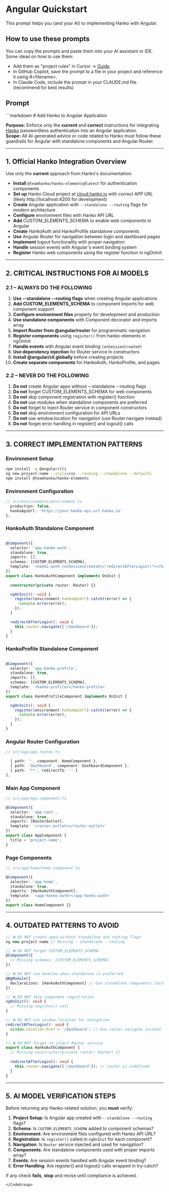 # Angular Quickstart

This prompt helps you (and your AI) to implementing Hanko with Angular.

## How to use these prompts

You can copy the prompts and paste them into your AI assistant or IDE. Some ideas on how to use them:

- Add them as "project rules" in Cursor -> [Guide](https://docs.cursor.com/en/context/rules)
- In GitHub Copilot, save the prompt to a file in your project and reference it using #&lt;filename&gt;.
- In Claude Code, include the prompt in your CLAUDE.md file. (recommend for best results)

## Prompt
<CodeGroup>
```markdown
# Add Hanko to Angular Application

**Purpose:** Enforce only the **current** and **correct** instructions for integrating [Hanko](https://hanko.io/) passwordless authentication into an Angular application.  
**Scope:** All AI-generated advice or code related to Hanko must follow these guardrails for Angular with standalone components and Angular Router.

---

## **1. Official Hanko Integration Overview**

Use only the **current** approach from Hanko's documentation:

- **Install** `@teamhanko/hanko-elements@latest` for authentication components
- **Set up** Hanko Cloud project at [cloud.hanko.io](https://cloud.hanko.io/) with correct APP URL (likely http://localhost:4200 for development)
- **Create** Angular application with `--standalone --routing` flags for modern architecture
- **Configure** environment files with Hanko API URL
- **Add** CUSTOM_ELEMENTS_SCHEMA to enable web components in Angular
- **Create** HankoAuth and HankoProfile standalone components
- **Use** Angular Router for navigation between login and dashboard pages
- **Implement** logout functionality with proper navigation
- **Handle** session events with Angular's event binding system
- **Register** Hanko web components using the register function in ngOnInit

---

## **2. CRITICAL INSTRUCTIONS FOR AI MODELS**

### **2.1 – ALWAYS DO THE FOLLOWING**

1. **Use --standalone --routing flags** when creating Angular applications
2. **Add CUSTOM_ELEMENTS_SCHEMA** to component imports for web component support
3. **Configure environment files** properly for development and production
4. **Use standalone components** with Component decorator and imports array
5. **Import Router from @angular/router** for programmatic navigation
6. **Register components** using `register()` from hanko-elements in ngOnInit
7. **Handle events** with Angular event binding `(onSessionCreated)`
8. **Use dependency injection** for Router service in constructors
9. **Install @angular/cli globally** before creating projects
10. **Create separate components** for HankoAuth, HankoProfile, and pages

### **2.2 – NEVER DO THE FOLLOWING**

1. **Do not** create Angular apps without --standalone --routing flags
2. **Do not** forget CUSTOM_ELEMENTS_SCHEMA for web components
3. **Do not** skip component registration with register() function
4. **Do not** use modules when standalone components are preferred
5. **Do not** forget to inject Router service in component constructors
6. **Do not** skip environment configuration for API URLs
7. **Do not** use window.location for navigation (use Router.navigate instead)
8. **Do not** forget error handling in register() and logout() calls

---

## **3. CORRECT IMPLEMENTATION PATTERNS**

### **Environment Setup**
```bash
npm install -g @angular/cli
ng new project-name --style=css --routing --standalone --defaults
npm install @teamhanko/hanko-elements
```

### **Environment Configuration**
```typescript
// src/environments/environment.ts
  production: false,
  hankoApiUrl: 'https://your-hanko-api-url.hanko.io'
};
```

### **HankoAuth Standalone Component**
```typescript

@Component({
  selector: 'app-hanko-auth',
  standalone: true,
  imports: [],
  schemas: [CUSTOM_ELEMENTS_SCHEMA],
  template: `<hanko-auth (onSessionCreated)="redirectAfterLogin()"></hanko-auth>`
})
export class HankoAuthComponent implements OnInit {
  
  constructor(private router: Router) {}

  ngOnInit(): void {
    register(environment.hankoApiUrl).catch((error) => {
      console.error(error);
    });
  }

  redirectAfterLogin(): void {
    this.router.navigate(['/dashboard']);
  }
}
```

### **HankoProfile Standalone Component**
```typescript

@Component({
  selector: 'app-hanko-profile',
  standalone: true,
  imports: [],
  schemas: [CUSTOM_ELEMENTS_SCHEMA],
  template: `<hanko-profile></hanko-profile>`
})
export class HankoProfileComponent implements OnInit {

  ngOnInit(): void {
    register(environment.hankoApiUrl).catch((error) => {
      console.error(error);
    });
  }
}
```

### **Angular Router Configuration**
```typescript
// src/app/app.routes.ts

  { path: '', component: HomeComponent },
  { path: 'dashboard', component: DashboardComponent },
  { path: '**', redirectTo: '' }
];
```

### **Main App Component**
```typescript
// src/app/app.component.ts

@Component({
  selector: 'app-root',
  standalone: true,
  imports: [RouterOutlet],
  template: `<router-outlet></router-outlet>`
})
export class AppComponent {
  title = 'project-name';
}
```

### **Page Components**
```typescript
// src/app/home/home.component.ts

@Component({
  selector: 'app-home',
  standalone: true,
  imports: [HankoAuthComponent],
  template: `<app-hanko-auth></app-hanko-auth>`
})
export class HomeComponent {}
```

---

## **4. OUTDATED PATTERNS TO AVOID**

```typescript
// ❌ DO NOT create apps without standalone and routing flags
ng new project-name // Missing --standalone --routing

// ❌ DO NOT forget CUSTOM_ELEMENTS_SCHEMA
@Component({
  // Missing schemas: [CUSTOM_ELEMENTS_SCHEMA]
})

// ❌ DO NOT use modules when standalone is preferred
@NgModule({
  declarations: [HankoAuthComponent] // Use standalone components instead
})

// ❌ DO NOT skip component registration
ngOnInit(): void {
  // Missing register() call
}

// ❌ DO NOT use window.location for navigation
redirectAfterLogin(): void {
  window.location.href = '/dashboard'; // Use router.navigate instead
}

// ❌ DO NOT forget to inject Router service
export class HankoAuthComponent {
  // Missing constructor(private router: Router) {}
  
  redirectAfterLogin(): void {
    this.router.navigate(['/dashboard']); // router is undefined
  }
}
```

---

## **5. AI MODEL VERIFICATION STEPS**

Before returning any Hanko-related solution, you **must** verify:

1. **Project Setup**: Is Angular app created with `--standalone --routing` flags?
2. **Schema**: Is `CUSTOM_ELEMENTS_SCHEMA` added to component schemas?
3. **Environment**: Are environment files configured with Hanko API URL?
4. **Registration**: Is `register()` called in `ngOnInit` for each component?
5. **Navigation**: Is `Router` service injected and used for navigation?
6. **Components**: Are standalone components used with proper imports array?
7. **Events**: Are session events handled with Angular event binding?
8. **Error Handling**: Are register() and logout() calls wrapped in try-catch?

If any check **fails**, **stop** and revise until compliance is achieved.
```
</CodeGroup>
